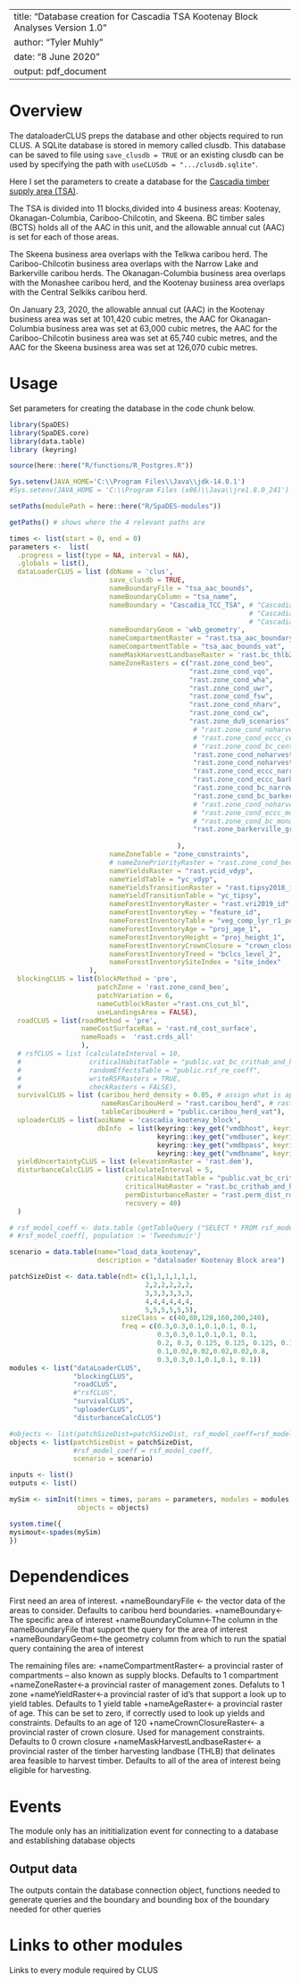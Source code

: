 <!--
Copyright 2020 Province of British Columbia
 
Licensed under the Apache License, Version 2.0 (the "License");
you may not use this file except in compliance with the License.
You may obtain a copy of the License at
 
http://www.apache.org/licenses/LICENSE-2.0
 
Unless required by applicable law or agreed to in writing, software distributed under the License is distributed on an "AS IS" BASIS,
WITHOUT WARRANTIES OR CONDITIONS OF ANY KIND, either express or implied.
See the License for the specific language governing permissions and limitations under the License.-->

---
title: "Database creation for Cascadia TSA Kootenay Block Analyses Version 1.0"
author: "Tyler Muhly"
date: "8 June 2020"
output: pdf_document
---

# Overview

The dataloaderCLUS preps the database and other objects required to run CLUS. A SQLite database is stored in memory called clusdb. This database can be saved to file using `save_clusdb = TRUE` or an existing clusdb can be used by specifying the path with `useCLUSdb = ".../clusdb.sqlite"`.

Here I set the parameters to create a database for the [Cascadia timber supply area (TSA)](https://www2.gov.bc.ca/gov/content/industry/forestry/managing-our-forest-resources/timber-supply-review-and-allowable-annual-cut/allowable-annual-cut-timber-supply-areas/cascadia-tsa). 

The TSA is divided into 11 blocks,divided into 4 business areas: Kootenay, Okanagan-Columbia, Cariboo-Chilcotin, and Skeena.  BC timber sales (BCTS) holds all of the AAC in this unit, and the allowable annual cut (AAC) is set for each of those areas.

The Skeena business area overlaps with the Telkwa caribou herd. The Cariboo-Chilcotin business area overlaps with the Narrow Lake and Barkerville caribou herds. The Okanagan-Columbia business area overlaps with the Monashee caribou herd, and the Kootenay business area overlaps with the Central Selkiks caribou herd.

On January 23, 2020, the allowable annual cut (AAC) in the Kootenay business area was set at 101,420 cubic metres, the AAC for Okanagan-Columbia business area was set at 63,000 cubic metres, the AAC for the Cariboo-Chilcotin business area was set at 65,740 cubic metres, and  the AAC for the Skeena business area was set at 126,070 cubic metres. 

# Usage
Set parameters for creating the database in the code chunk below. 
```r
library(SpaDES)
library(SpaDES.core)
library(data.table)
library (keyring)

source(here::here("R/functions/R_Postgres.R"))

Sys.setenv(JAVA_HOME='C:\\Program Files\\Java\\jdk-14.0.1')
#Sys.setenv(JAVA_HOME = 'C:\\Program Files (x86)\\Java\\jre1.8.0_241') #throws an error if pointing to different version of java (i.e., 32 vs 64 bit)

setPaths(modulePath = here::here("R/SpaDES-modules"))

getPaths() # shows where the 4 relevant paths are

times <- list(start = 0, end = 0)
parameters <-  list(
  .progress = list(type = NA, interval = NA),
  .globals = list(),
  dataLoaderCLUS = list (dbName = 'clus',
                         save_clusdb = TRUE,
                         nameBoundaryFile = "tsa_aac_bounds", 
                         nameBoundaryColumn = "tsa_name", 
                         nameBoundary = "Cascadia_TCC_TSA", # "Cascadia_TKO_TSA" = Cascadia Kootenay area
                                                            # "Cascadia_TCC_TSA" = Cariboo-Chilcotin area
                                                            # "Cascadia_TOC_TSA" = Okanagan-Columbia area
                         nameBoundaryGeom = 'wkb_geometry', 
                         nameCompartmentRaster = "rast.tsa_aac_boundary",
                         nameCompartmentTable = "tsa_aac_bounds_vat", 
                         nameMaskHarvestLandbaseRaster = 'rast.bc_thlb2018', 
                         nameZoneRasters = c("rast.zone_cond_beo", 
                                             "rast.zone_cond_vqo", 
                                             "rast.zone_cond_wha", 
                                             "rast.zone_cond_uwr",
                                             "rast.zone_cond_fsw",  
                                             "rast.zone_cond_nharv", 
                                             "rast.zone_cond_cw", 
                                             "rast.zone_du9_scenarios",
                                              # "rast.zone_cond_noharvest_central_selkirks_crithab_or_herd",
                                              # "rast.zone_cond_eccc_central_selkirks_crithab_or_herd",
                                              # "rast.zone_cond_bc_central_selkirks_crithab",
                                              "rast.zone_cond_noharvest_narrow_lake_crithab_or_herd",
                                              "rast.zone_cond_noharvest_barkerville_crithab_or_herd",
                                              "rast.zone_cond_eccc_narrow_lake_crithab_or_herd",
                                              "rast.zone_cond_eccc_barkerville_crithab_or_herd",
                                              "rast.zone_cond_bc_narrow_lake_crithab",
                                              "rast.zone_cond_bc_barkerville_crithab",
                                              # "rast.zone_cond_noharvest_monashee_crithab_or_herd",
                                              # "rast.zone_cond_eccc_monashee_crithab_or_herd",
                                              # "rast.zone_cond_bc_monashee_crithab",
                                              "rast.zone_barkerville_groundhog_zones_20210303"
                                             
                                          ), 
                         nameZoneTable = "zone_constraints", 
                         # nameZonePriorityRaster = "rast.zone_cond_beo",
                         nameYieldsRaster = "rast.ycid_vdyp", 
                         nameYieldTable = "yc_vdyp", 
                         nameYieldsTransitionRaster = "rast.tipsy2018_id", 
                         nameYieldTransitionTable = "yc_tipsy", 
                         nameForestInventoryRaster = "rast.vri2019_id", 
                         nameForestInventoryKey = "feature_id", 
                         nameForestInventoryTable = "veg_comp_lyr_r1_poly2019", 
                         nameForestInventoryAge = "proj_age_1", 
                         nameForestInventoryHeight = "proj_height_1", 
                         nameForestInventoryCrownClosure = "crown_closure",
                         nameForestInventoryTreed = "bclcs_level_2",
                         nameForestInventorySiteIndex = "site_index" 
                    ),
  blockingCLUS = list(blockMethod = 'pre', 
                      patchZone = 'rast.zone_cond_beo', 
                      patchVariation = 6,
                      nameCutblockRaster ="rast.cns_cut_bl", 
                      useLandingsArea = FALSE),
  roadCLUS = list(roadMethod = 'pre',
                  nameCostSurfaceRas = 'rast.rd_cost_surface', 
                  nameRoads =  'rast.crds_all'
                  ),
  # rsfCLUS = list (calculateInterval = 10, 
  #                 criticalHabitatTable = "public.vat_bc_crithab_and_herd",
  #                 randomEffectsTable = "public.rsf_re_coeff",
  #                 writeRSFRasters = TRUE,
  #                 checkRasters = FALSE),
  survivalCLUS = list (caribou_herd_density = 0.05, # assign what is appropriate for the herd
                       nameRasCaribouHerd = "rast.caribou_herd", # raster of herd boundaries
                       tableCaribouHerd = "public.caribou_herd_vat"),
  uploaderCLUS = list(aoiName = 'cascadia_kootenay_block',
                      dbInfo  = list(keyring::key_get("vmdbhost", keyring="postgreSQL"), 
                                     keyring::key_get("vmdbuser", keyring="postgreSQL"), 
                                     keyring::key_get("vmdbpass", keyring="postgreSQL"),  
                                     keyring::key_get("vmdbname", keyring="postgreSQL"))),
  yieldUncertaintyCLUS = list (elevationRaster = 'rast.dem'), 
  disturbanceCalcCLUS = list(calculateInterval = 5, 
                             criticalHabitatTable = "public.vat_bc_crithab_and_herd",
                             criticalHabRaster = "rast.bc_crithab_and_herd",
                             permDisturbanceRaster = "rast.perm_dist_rds", 
                             recovery = 40) 
  )

# rsf_model_coeff <- data.table (getTableQuery ("SELECT * FROM rsf_model_coeff WHERE population = 'DU9' and  species = 'caribou' and season IN ('A')")) # use annual caribou RSF model coefficients for DU7
# #rsf_model_coeff[, population := 'Tweedsmuir'] 

scenario = data.table(name="load_data_kootenay", 
                      description = "dataloader Kootenay Block area")

patchSizeDist <- data.table(ndt= c(1,1,1,1,1,1,
                                  2,2,2,2,2,2,
                                  3,3,3,3,3,3,
                                  4,4,4,4,4,4,
                                  5,5,5,5,5,5), 
                            sizeClass = c(40,80,120,160,200,240), 
                            freq = c(0.3,0.3,0.1,0.1,0.1, 0.1,
                                     0.3,0.3,0.1,0.1,0.1, 0.1,
                                     0.2, 0.3, 0.125, 0.125, 0.125, 0.125,
                                     0.1,0.02,0.02,0.02,0.02,0.8,
                                     0.3,0.3,0.1,0.1,0.1, 0.1))
modules <- list("dataLoaderCLUS", 
                "blockingCLUS",
                "roadCLUS",
                #"rsfCLUS",
                "survivalCLUS", 
                "uploaderCLUS", 
                "disturbanceCalcCLUS")

#objects <- list(patchSizeDist=patchSizeDist, rsf_model_coeff=rsf_model_coeff , scenario = scenario)
objects <- list(patchSizeDist = patchSizeDist, 
                #rsf_model_coeff = rsf_model_coeff,
                scenario = scenario)

inputs <- list()
outputs <- list()

mySim <- simInit(times = times, params = parameters, modules = modules,
                 objects = objects)

system.time({
mysimout<-spades(mySim)
})
```

# Dependendices

First need an area of interest.
+nameBoundaryFile <- the vector data of the areas to consider. Defaults to caribou herd boundaries.
+nameBoundary<-The specific area of interest
+nameBoundaryColumn<-The column in the nameBoundaryFile that support the query for the area of interest
+nameBoundaryGeom<-the geometry column from which to run the spatial query containing the area of interest

The remaining files are:
+nameCompartmentRaster<- a provincial raster of compartments -- also known as supply blocks. Defaults to 1 compartment
+nameZoneRaster<-a provincial raster of management zones. Defaluts to 1 zone
+nameYieldRaster<-a provincial raster of id's that support a look up to yield tables. Defaults to 1 yield table
+nameAgeRaster<- a provincial raster of age. This can be set to zero, if correctly used to look up yields and constraints. Defaults to an age of 120
+nameCrownClosureRaster<- a provincial raster of crown closure. Used for management constraints. Defaults to 0 crown closure
+nameMaskHarvestLandbaseRaster<- a provincial raster of the timber harvesting landbase (THLB) that delinates area feasible to harvest timber. Defaults to all of the area of interest being eligible for harvesting.

# Events

The module only has an inititialization event for connecting to a database and establishing database objects


## Output data

The outputs contain the database connection object, functions needed to generate queries and the boundary and bounding box of the boundary needed for other queries

# Links to other modules

Links to every module required by CLUS

